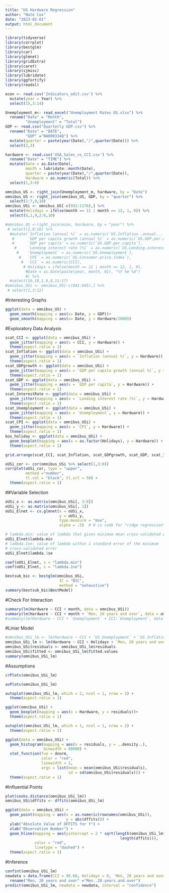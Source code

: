 ```yaml
---
title: "US Hardware Regression"
author: "Nate Cox"
date: "2023-02-01"
output: html_document
---
```


```r
library(tidyverse)
library(corrplot)  
library(bestglm)  
library(car) 
library(glmnet)
library(gridExtra)
library(caret)
library(sjmisc)
library(lubridate)
library(ggfortify)
library(readxl)
```


```r
econ <- read.csv('Indicators_edit.csv') %>%
  mutate(year = Year) %>%
  select(15,3:14)

Unemployment_m<- read_excel("Unemployment Rates US.xlsx") %>%
  rename("Date" = "Month",
         "Unemployment" = "Total")
GDP <- read.csv("Quarterly GDP.csv") %>%
  rename("Date" = "DATE",
         "GDP" ="NA000334Q") %>%
  mutate(quarter = paste(year(Date),"/",quarter(Date))) %>%
  select(2,3)

hardware <- read.csv('USA_Sales_vs_CCI.csv') %>%
  rename("Date" = "TIME") %>%
  mutate(Date = as.Date(Date),
         month = lubridate::month(Date),
         quarter = paste(year(Date),"/",quarter(Date)),
         Hardware = as.numeric(Total)) %>%
  select(1,3:6)

omnibus_US <- right_join(Unemployment_m, hardware, by = "Date")
omnibus_US <- right_join(omnibus_US, GDP, by = "quarter") %>%
  select(1:7,9,10)
omnibus_USi <- omnibus_US[-c(932:1176),] %>%
  mutate(Holidays = ifelse(month == 11 | month == 12, 1, 0)) %>%
  select(8,1,9,2:6,10)

#omnibus_US <-right_join(econ, hardware, by = "year") %>%
 # select(1,8:16) %>%
  #mutate(`Inflation (annual %)` = as.numeric(`US.Inflation..annual...`),
   #      `GDP per capita growth (annual %)` = as.numeric(`US.GDP.per.capita.growth..annual...`),
   #      `GDP per capita` = as.numeric(`US.GDP.per.capita`),
    #     `Lending interest rate (%)` = as.numeric(`US.Lending.interest.rate....`),
     #    `Unemployment` = as.numeric(`US.Unemployment`),
      #   `CPI` = as.numeric(`US.Consumer.price.index`),
       #  `CCI` = as.numeric(CCI),
        # Holidays = ifelse(month == 11 | month == 12, 1, 0), 
         #Date = as.Date(paste(year, month, 01), "%Y %m %d")
         #) %>%
  #select(10,18,1,9,8,11:17)
#omnibus_USi <- omnibus_US[-c(841:945),] %>%
 # select(1,3:12)
```
#Interesting Graphs
```r
ggplot(data = omnibus_US) +
  geom_smooth(mapping = aes(x= Date, y = GDP))+
  geom_smooth(mapping = aes(x= Date, y = Hardware/2000))
```

#Exploratory Data Analysis 
```r
scat_CCI <- ggplot(data = omnibus_USi) +
  geom_jitter(mapping = aes(x = CCI, y = Hardware)) +
  theme(aspect.ratio = 1)
scat_Inflation <- ggplot(data = omnibus_USi) +
  geom_jitter(mapping = aes(x = `Inflation (annual %)`, y = Hardware)) +
  theme(aspect.ratio = 1)
scat_GDPgrowth <- ggplot(data = omnibus_USi) +
  geom_jitter(mapping = aes(x = `GDP per capita growth (annual %)`, y = Hardware)) +
  theme(aspect.ratio = 1)
scat_GDP <- ggplot(data = omnibus_USi) +
  geom_jitter(mapping = aes(x = `GDP per capita`, y = Hardware)) +
  theme(aspect.ratio = 1)
scat_InterestRate <- ggplot(data = omnibus_USi) +
  geom_jitter(mapping = aes(x = `Lending interest rate (%)`, y = Hardware)) +
  theme(aspect.ratio = 1)
scat_Unemployment <- ggplot(data = omnibus_USi) +
  geom_jitter(mapping = aes(x = `Unemployment`, y = Hardware)) +
  theme(aspect.ratio = 1)
scat_CPI <- ggplot(data = omnibus_USi) +
  geom_jitter(mapping = aes(x = `CPI`, y = Hardware)) +
  theme(aspect.ratio = 1)
box_holiday <- ggplot(data = omnibus_USi) +
  geom_boxplot(mapping = aes(x = as.factor(Holidays), y = Hardware)) +
  theme(aspect.ratio = 1)

grid.arrange(scat_CCI, scat_Inflation, scat_GDPgrowth, scat_GDP, scat_InterestRate, scat_Unemployment, scat_CPI, box_holiday, ncol =4)
```
```r
oUSi_cor <- cor(omnibus_USi %>% select(1,3:8))
corrplot(oUSi_cor, type = "upper",
         method ="number",
         tl.col = "black", tl.srt = 50) +
  theme(aspect.ratio = 1)
```
##Variable Selection
```r
oUSi_x <- as.matrix(omnibus_USi[, 3:8])
oUSi_y <- as.matrix(omnibus_USi[, 1])
oUSi_Elnet <- cv.glmnet(x = oUSi_x,
                        y = oUSi_y, 
                        type.measure = "mse", 
                        alpha = .5)  # 0 is code for "ridge regression"

# lambda.min: value of lambda that gives minimum mean cross-validated error
oUSi_Elnet$lambda.min
# lambda.1se: value of lambda within 1 standard error of the minimum 
# cross-validated error
oUSi_Elnet$lambda.1se

coef(oUSi_Elnet, s = "lambda.min")
coef(oUSi_Elnet, s = "lambda.1se")

bestsub_bic <- bestglm(omnibus_USi,
                        IC = "BIC",
                        method = "exhaustive")
summary(bestsub_bic$BestModel)
```
#Check For Interaction
```r
summary(lm(Hardware ~ CCI + month, data = omnibus_USi))
summary(lm(Hardware ~ CCI + month + `Men, 20 years and over`, data = omnibus_USi))
#summary(lm(Hardware ~ CCI + `Unemployment` + CCI:`Unemployment`, data = omnibus_USi))
```
#Liniar Model
```r
#omnibus_USi_lm <- lm(Hardware ~ CCI + `US Unemployment` + `US Inflation (annual %)` + `US GDP per capita` +`US Lending interest rate (%)`, data = omnibus_USi)
omnibus_USi_lm <- lm(Hardware ~ CCI + Holidays + `Men, 20 years and over`, data = omnibus_USi)
omnibus_USi$residuals <- omnibus_USi_lm$residuals
omnibus_USi$fitted <- omnibus_USi_lm$fitted.values
summary(omnibus_USi_lm)
```

#Assumptions
```r
crPlots(omnibus_USi_lm)

avPlots(omnibus_USi_lm)

autoplot(omnibus_USi_lm, which = 2, ncol = 1, nrow = 1) + 
  theme(aspect.ratio = 1)

ggplot(omnibus_USi) + 
  geom_boxplot(mapping = aes(x = Hardware, y = residuals))+ 
  theme(aspect.ratio = 1)

autoplot(omnibus_USi_lm, which = 1, ncol = 1, nrow = 1) +
  theme(aspect.ratio = 1)

ggplot(data = omnibus_USi) + 
  geom_histogram(mapping = aes(x = residuals, y = ..density..), 
                 binwidth = 80000) +
  stat_function(fun = dnorm, 
                color = "red", 
                linewidth = 2,
                args = list(mean = mean(omnibus_USi$residuals), 
                            sd = sd(omnibus_USi$residuals))) +
  theme(aspect.ratio = 1)
```

#Influential Points
```r
plot(cooks.distance(omnibus_USi_lm))
omnibus_USi$dffits <- dffits(omnibus_USi_lm)

ggplot(data = omnibus_USi) + 
  geom_point(mapping = aes(x = as.numeric(rownames(omnibus_USi)), 
                           y = abs(dffits))) +
  ylab("Absolute Value of DFFITS for Y") +
  xlab("Observation Number") +
  geom_hline(mapping = aes(yintercept = 2 * sqrt(length(omnibus_USi_lm$coefficients) /
                                                   length(dffits))),
             color = "red", 
             linetype = "dashed") +
  theme(aspect.ratio = 1)
```
#Inference
```r
confint(omnibus_USi_lm)
newdata = data.frame(CCI = 96.66, Holidays = 0, `Men, 20 years and over`= 3.3) %>%
  rename("Men, 20 years and over" ="Men..20.years.and.over")
predict(omnibus_USi_lm, newdata = newdata, interval = "confidence")
```

